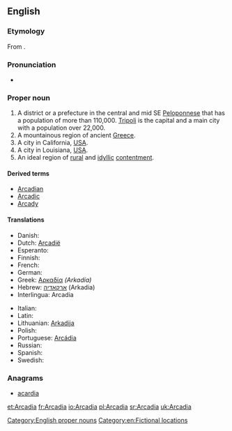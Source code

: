 ==English==
{{wikipedia}}

===Etymology===
From {{etyl|grc|en}} {{term|Ἀρκαδία|lang=grc}}.

===Pronunciation===
* {{rhymes|eɪdiə}}

===Proper noun===
{{en-proper noun}}

# A district or a prefecture in the central and mid SE [[Peloponnese]] that has a population of more than 110,000. [[Tripoli]] is the capital and a main city with a population over 22,000.
# A mountainous region of ancient [[Greece]].
# A city in California, [[USA]].
# A city in Louisiana, [[USA]].
# An ideal region of [[rural]] and [[idyllic]] [[contentment]].

====Derived terms====
* [[Arcadian]]
* [[Arcadic]]
* [[Arcady]]

====Translations====
{{trans-top|A district or a prefecture in the central and mid SE Peloponnese}}
* Danish: {{t-|da|Arkadien}}
* Dutch: [[Arcadië]]
* Esperanto: {{l|eo|Arkadio}}
* Finnish: {{t+|fi|Arkadia}}
* French: {{t+|fr|Arcadie}}
* German: {{t+|de|Arkadien}}
* Greek: [[Αρκαδία]] ''(Arkadía)'' {{f}}
* Hebrew: [[ארקאדיה]] (Arkadia) {{f}}
* Interlingua: Arcadia
{{trans-mid}}
* Italian: {{t-|it|Arcadia|f}}
* Latin: {{t-|la|Arcadia|f}}
* Lithuanian: [[Arkadija]]
* Polish: {{t+|pl|Arkadia|f}}
* Portuguese: [[Arcádia]] {{f}}
* Russian: {{t+|ru|Аркадия|f|tr=Arkádija}}
* Spanish: {{t-|es|Arcadia|f}}
* Swedish: {{t-|sv|Arkadien|n}}
{{trans-bottom}}

===Anagrams===
* [[acardia#English|acardia]]

[[Category:English proper nouns]]
[[Category:en:Fictional locations]]

[[et:Arcadia]]
[[fr:Arcadia]]
[[io:Arcadia]]
[[pl:Arcadia]]
[[sr:Arcadia]]
[[uk:Arcadia]]